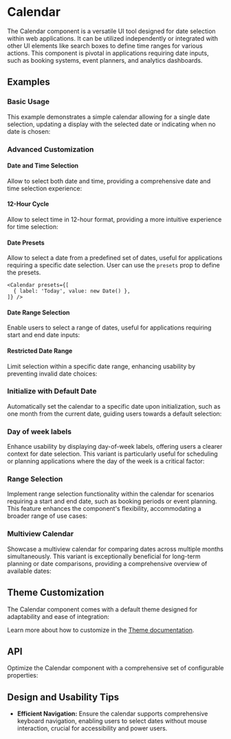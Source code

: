 

# Calendar
The Calendar component is a versatile UI tool designed for date selection within web applications.
It can be utilized independently or integrated with other UI elements like search boxes to define time ranges for various actions.
This component is pivotal in applications requiring date inputs, such as booking systems, event planners, and analytics dashboards.

## Examples
### Basic Usage
This example demonstrates a simple calendar allowing for a single date selection, updating a display with the selected date or indicating when no date is chosen:
<StoryRenderer path="components/Calendar.story.tsx" name="Simple" storybookKey="components-form-calendar--simple" />

### Advanced Customization

#### Date and Time Selection
Allow to select both date and time, providing a comprehensive date and time selection experience:
<StoryRenderer path="components/Calendar.story.tsx" name="WithTime" storybookKey="components-form-calendar--with-time" />

#### 12-Hour Cycle
Allow to select time in 12-hour format, providing a more intuitive experience for time selection:
<StoryRenderer path="components/Calendar.story.tsx" name="WithTime12HourCycle" storybookKey="components-form-calendar--with-time-12-hour-cycle" />

#### Date Presets
Allow to select a date from a predefined set of dates, useful for applications requiring a specific date selection.
User can use the `presets` prop to define the presets.

```tsx
<Calendar presets={[
  { label: 'Today', value: new Date() },
]} />
```

<StoryRenderer path="components/Calendar.story.tsx" name="WithDatePresets" storybookKey="components-form-calendar--with-date-presets" />

#### Date Range Selection
Enable users to select a range of dates, useful for applications requiring start and end date inputs:
<StoryRenderer path="components/Calendar.story.tsx" name="Range" storybookKey="components-form-calendar--range" />

#### Restricted Date Range
Limit selection within a specific date range, enhancing usability by preventing invalid date choices:
<StoryRenderer path="components/Calendar.story.tsx" name="MinMax" storybookKey="components-form-calendar--min-max" />

### Initialize with Default Date
Automatically set the calendar to a specific date upon initialization, such as one month from the current date, guiding users towards a default selection:
<StoryRenderer path="components/Calendar.story.tsx" name="DefaultValue" storybookKey="components-form-calendar--default-value" />

### Day of week labels
Enhance usability by displaying day-of-week labels, offering users a clearer context for date selection. This variant is particularly useful for scheduling or planning applications where the day of the week is a critical factor:
<StoryRenderer path="components/Calendar.story.tsx" name="WithLabels" storybookKey="components-form-calendar--with-labels" />

### Range Selection
Implement range selection functionality within the calendar for scenarios requiring a start and end date, such as booking periods or event planning. This feature enhances the component's flexibility, accommodating a broader range of use cases:
<StoryRenderer path="components/Calendar.story.tsx" name="Range" storybookKey="components-form-calendar--range" />

### Multiview Calendar
Showcase a multiview calendar for comparing dates across multiple months simultaneously. This variant is exceptionally beneficial for long-term planning or date comparisons, providing a comprehensive overview of available dates:
<StoryRenderer path="components/Calendar.story.tsx" name="Multiview" storybookKey="components-form-calendar--multiview" />

## Theme Customization
The Calendar component comes with a default theme designed for adaptability and ease of integration:
<ThemeRender name="calendar" />

Learn more about how to customize in the [Theme documentation](/docs/theme/getting-started).

## API
Optimize the Calendar component with a comprehensive set of configurable properties:
<PropsTable name="Calendar" />

## Design and Usability Tips

- **Efficient Navigation:** Ensure the calendar supports comprehensive keyboard navigation, enabling users to select dates without mouse interaction, crucial for accessibility and power users.
